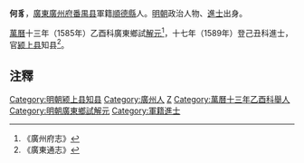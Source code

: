 '''何豸'''，[[廣東|廣東]][[廣州府|廣州府]][[番禺县|番禺县]]軍籍[[順德縣|順德縣]]人。[[明朝|明朝]]政治人物、[[進士|進士]]出身。

[[萬曆|萬曆]]十三年（1585年）乙酉科廣東鄉試[[解元|解元]]<ref>《廣州府志》</ref>，十七年（1589年）登己丑科進士，官[[颍上县|颍上县]]知县<ref>《廣東通志》</ref>。

== 注釋 ==
{{reflist}}

{{start box}}
{{s-off}}
{{s-before|[[羅點_(明朝)|羅點]]}}
{{s-title|明朝潁上縣知縣|1596年－1599年}}
{{s-after|[[孫應龍|孫應龍]]}}
{{end box}}

{{明朝人物小作品}}
{{萬曆十七年己丑科殿試金榜}}
{{DEFAULTSORT:He何}}
[[Category:明朝颍上县知县|Category:明朝颍上县知县]]
[[Category:廣州人|Category:廣州人]]
[[Category:何姓|Z]]
[[Category:萬曆十三年乙酉科舉人|Category:萬曆十三年乙酉科舉人]]
[[Category:明朝廣東鄉試解元|Category:明朝廣東鄉試解元]]
[[Category:軍籍進士|Category:軍籍進士]]